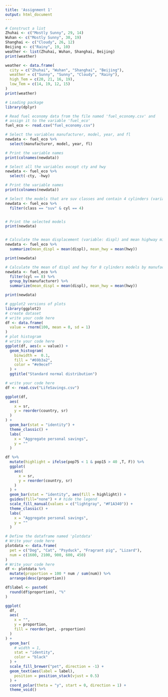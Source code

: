 ```yaml
---
title: 'Assignment 1'
output: html_document
---
```


```r
# Construct a list
Zhuhai <- c("Mostly Sunny", 29, 14)
Wuhan <- c("Mostly Sunny", 30, 19)
Shanghai <- c("Cloudy", 26, 12)
Beijing <- c("Rainy", 19, 10)
weather <- list(Zhuhai, Wuhan, Shanghai, Beijing)
print(weather)
```


```r
weather <- data.frame(
  city = c("Zhuhai", "Wuhan", "Shanghai", "Beijing"),
  weather = c("Sunny", "Sunny", "Cloudy", "Rainy"),
  high_Tem = c(20, 21, 16, 19),
  low_Tem = c(14, 19, 12, 15)
)
print(weather)
```


```r
# Loading package
library(dplyr)

# Read fuel economy data from the file named 'fuel_economy.csv' and
# assign it to the variable 'fuel_eco'
fuel_eco <- read.csv("fuel_economy.csv")

# Select the variables manufacturer, model, year, and fl
newdata <- fuel_eco %>%
  select(manufacturer, model, year, fl)

# Print the variable names
print(colnames(newdata))

# Select all the variables except cty and hwy
newdata <- fuel_eco %>%
  select(-cty, -hwy)

# Print the variable names
print(colnames(newdata))

# Select the models that are suv classes and contain 4 cylinders (variable: cyl)
newdata <- fuel_eco %>%
  filter(class == "suv" & cyl == 4)


# Print the selected models
print(newdata)


# Calculate the mean displacement (variable: displ) and mean highway miles per gallon (variable: hwy)
newdata <- fuel_eco %>%
  summarize(mean_displ = mean(displ), mean_hwy = mean(hwy))

print(newdata)

# Calculate the mean of displ and hwy for 8 cylinders models by manufacture
newdata <- fuel_eco %>%
  filter(cyl == 8) %>%
  group_by(manufacturer) %>%
  summarize(mean_displ = mean(displ), mean_hwy = mean(hwy))

print(newdata)
```

```r
# ggplot2 versions of plots
library(ggplot2)
# create dataset
# write your code here
df <- data.frame(
  value = rnorm(100, mean = 0, sd = 1)
)
# plot histogram
# write your code here
ggplot(df, aes(x = value)) +
  geom_histogram(
    binwidth =  0.1,
    fill = "#69b3a2",
    color = "#e9ecef"
  ) +
  ggtitle("Standard normal distribution")

```

```r
# write your code here
df <- read.csv("LifeSavings.csv")

ggplot(df,
  aes(
    x = sr,
    y = reorder(country, sr)
  )
) +
  geom_bar(stat = "identity") +
  theme_classic() +
  labs(
    x = "Aggregate personal savings",
    y = ""
  )
```
```r
df %>%
  mutate(highlight = ifelse(pop75 < 1 & pop15 > 40 ,T, F)) %>%
  ggplot(
    aes(
      x = sr,
      y = reorder(country, sr)
    )
  ) +
  geom_bar(stat = "identity", aes(fill = highlight)) +
  guides(fill="none") + # hide the legend
  scale_fill_manual(values = c("lightgray", "#F1A340")) +
  theme_classic() +
  labs(
    x = "Aggregate personal savings",
    y = ""
  )
```


```r
# Define the dataframe named 'plotdata'
# Write your code here
plotdata <- data.frame(
  pet = c("Dog", "Cat", "Psyduck", "Fragrant pig", "Lizard"),
  num = c(1600, 2100, 900, 600, 450)
)
# Write your code here
df <- plotdata %>% 
  mutate(proportion = 100 * num / sum(num)) %>%
  arrange(desc(proportion))

df$label <- paste0(
  round(df$proportion), "%"
)

ggplot(
  df,
  aes(
    x = "",
    y = proportion,
    fill = reorder(pet, -proportion)
  )
) +
  geom_bar(
    # width = 1,
    stat = "identity",
    color = "black"
  ) +
  scale_fill_brewer("pet", direction = -1) +
  geom_text(aes(label = label),
    position = position_stack(vjust = 0.5)
  ) +
  coord_polar(theta = "y", start = 0, direction = 1) +
  theme_void()
```

